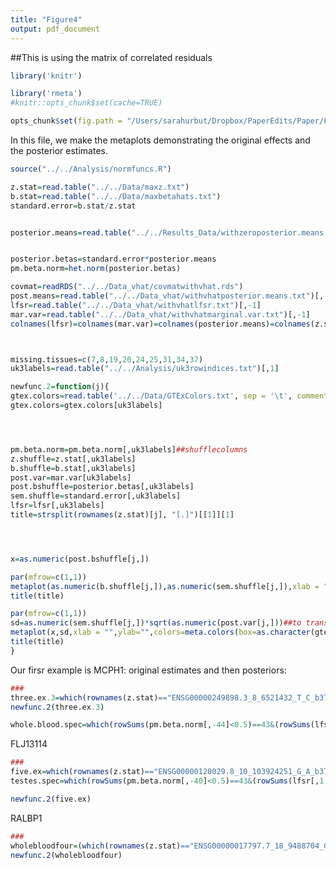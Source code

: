 ```yaml
---
title: "Figure4"
output: pdf_document
---
```


##This is using the matrix of correlated residuals

```r
library('knitr')

library('rmeta')
#knitr::opts_chunk$set(cache=TRUE)

opts_chunk$set(fig.path = "/Users/sarahurbut/Dropbox/PaperEdits/Paper/Figureswithres/") 
```

In this file, we make the metaplots demonstrating the original effects and the posterior estimates.

```r
source("../../Analysis/normfuncs.R")

z.stat=read.table("../../Data/maxz.txt")
b.stat=read.table("../../Data/maxbetahats.txt")
standard.error=b.stat/z.stat


posterior.means=read.table("../../Results_Data/withzeroposterior.means.txt")[,-1]


posterior.betas=standard.error*posterior.means
pm.beta.norm=het.norm(posterior.betas)

covmat=readRDS("../../Data_vhat/covmatwithvhat.rds")
post.means=read.table("../../Data_vhat/withvhatposterior.means.txt")[,-1]
lfsr=read.table("../../Data_vhat/withvhatlfsr.txt")[,-1]
mar.var=read.table("../../Data_vhat/withvhatmarginal.var.txt")[,-1]
colnames(lfsr)=colnames(mar.var)=colnames(posterior.means)=colnames(z.stat)



missing.tissues=c(7,8,19,20,24,25,31,34,37)
uk3labels=read.table("../../Analysis/uk3rowindices.txt")[,1]

newfunc.2=function(j){
gtex.colors=read.table('../../Data/GTExColors.txt', sep = '\t', comment.char = '')[-missing.tissues,2]
gtex.colors=gtex.colors[uk3labels]




pm.beta.norm=pm.beta.norm[,uk3labels]##shufflecolumns
z.shuffle=z.stat[,uk3labels]
b.shuffle=b.stat[,uk3labels]
post.var=mar.var[uk3labels]
post.bshuffle=posterior.betas[,uk3labels]
sem.shuffle=standard.error[,uk3labels]
lfsr=lfsr[,uk3labels]
title=strsplit(rownames(z.stat)[j], "[.]")[[1]][1]




x=as.numeric(post.bshuffle[j,])

par(mfrow=c(1,1))
metaplot(as.numeric(b.shuffle[j,]),as.numeric(sem.shuffle[j,]),xlab = "",ylab="",colors=meta.colors(box=as.character(gtex.colors)),xlim=c(-1,1))
title(title)

par(mfrow=c(1,1))
sd=as.numeric(sem.shuffle[j,])*sqrt(as.numeric(post.var[j,]))##to transform to posterior sd of beta
metaplot(x,sd,xlab = "",ylab="",colors=meta.colors(box=as.character(gtex.colors)),xlim=c(-1,1))
title(title)
}
````


Our firsr example is MCPH1: original estimates and then posteriors:

```r

###
three.ex.3=which(rownames(z.stat)=="ENSG00000249898.3_8_6521432_T_C_b37")
newfunc.2(three.ex.3)

whole.blood.spec=which(rowSums(pm.beta.norm[,-44]<0.5)==43&(rowSums(lfsr[,1:44]<0.05)>=40))

```


FLJ13114 
```r
###
five.ex=which(rownames(z.stat)=="ENSG00000120029.8_10_103924251_G_A_b37")
testes.spec=which(rowSums(pm.beta.norm[,-40]<0.5)==43&(rowSums(lfsr[,1:44]<0.05)>=40))[1:10]

newfunc.2(five.ex)
```
 
RALBP1

```r
###
wholebloodfour=(which(rownames(z.stat)=="ENSG00000017797.7_18_9488704_C_T_b37"))
newfunc.2(wholebloodfour)

```




